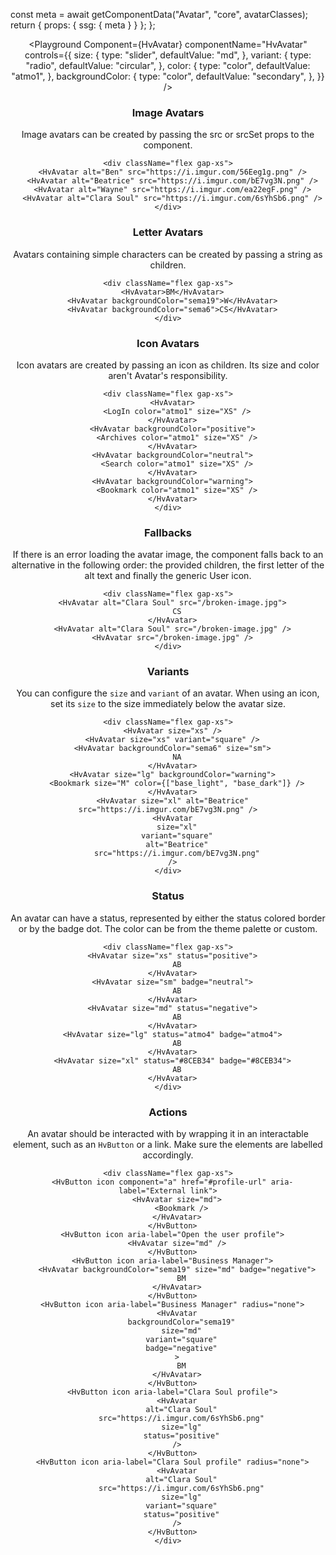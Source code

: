 

  const meta = await getComponentData("Avatar", "core", avatarClasses);
  return { props: { ssg: { meta } } };
};

<Header />

<Playground
  Component={HvAvatar}
  componentName="HvAvatar"
  controls={{
    size: {
      type: "slider",
      defaultValue: "md",
    },
    variant: {
      type: "radio",
      defaultValue: "circular",
    },
    color: {
      type: "color",
      defaultValue: "atmo1",
    },
    backgroundColor: {
      type: "color",
      defaultValue: "secondary",
    },
  }}
/>

### Image Avatars

Image avatars can be created by passing the src or srcSet props to the component.

```tsx live
<div className="flex gap-xs">
  <HvAvatar alt="Ben" src="https://i.imgur.com/56Eeg1g.png" />
  <HvAvatar alt="Beatrice" src="https://i.imgur.com/bE7vg3N.png" />
  <HvAvatar alt="Wayne" src="https://i.imgur.com/ea22egF.png" />
  <HvAvatar alt="Clara Soul" src="https://i.imgur.com/6sYhSb6.png" />
</div>
```

### Letter Avatars

Avatars containing simple characters can be created by passing a string as children.

```tsx live
<div className="flex gap-xs">
  <HvAvatar>BM</HvAvatar>
  <HvAvatar backgroundColor="sema19">W</HvAvatar>
  <HvAvatar backgroundColor="sema6">CS</HvAvatar>
</div>
```

### Icon Avatars

Icon avatars are created by passing an icon as children. Its size and color aren't Avatar's responsibility.

```tsx live
<div className="flex gap-xs">
  <HvAvatar>
    <LogIn color="atmo1" size="XS" />
  </HvAvatar>
  <HvAvatar backgroundColor="positive">
    <Archives color="atmo1" size="XS" />
  </HvAvatar>
  <HvAvatar backgroundColor="neutral">
    <Search color="atmo1" size="XS" />
  </HvAvatar>
  <HvAvatar backgroundColor="warning">
    <Bookmark color="atmo1" size="XS" />
  </HvAvatar>
</div>
```

### Fallbacks

If there is an error loading the avatar image, the component falls back to an alternative in the following order: the provided children, the first letter of the alt text and finally the generic User icon.

```tsx live
<div className="flex gap-xs">
  <HvAvatar alt="Clara Soul" src="/broken-image.jpg">
    CS
  </HvAvatar>
  <HvAvatar alt="Clara Soul" src="/broken-image.jpg" />
  <HvAvatar src="/broken-image.jpg" />
</div>
```

### Variants

You can configure the `size` and `variant` of an avatar. When using an icon, set its `size` to the size immediately below the avatar size.

```tsx live
<div className="flex gap-xs">
  <HvAvatar size="xs" />
  <HvAvatar size="xs" variant="square" />
  <HvAvatar backgroundColor="sema6" size="sm">
    NA
  </HvAvatar>
  <HvAvatar size="lg" backgroundColor="warning">
    <Bookmark size="M" color={["base_light", "base_dark"]} />
  </HvAvatar>
  <HvAvatar size="xl" alt="Beatrice" src="https://i.imgur.com/bE7vg3N.png" />
  <HvAvatar
    size="xl"
    variant="square"
    alt="Beatrice"
    src="https://i.imgur.com/bE7vg3N.png"
  />
</div>
```

### Status

An avatar can have a status, represented by either the status colored border or by the badge dot. The color can be from the theme palette or custom.

```tsx live
<div className="flex gap-xs">
  <HvAvatar size="xs" status="positive">
    AB
  </HvAvatar>
  <HvAvatar size="sm" badge="neutral">
    AB
  </HvAvatar>
  <HvAvatar size="md" status="negative">
    AB
  </HvAvatar>
  <HvAvatar size="lg" status="atmo4" badge="atmo4">
    AB
  </HvAvatar>
  <HvAvatar size="xl" status="#8CEB34" badge="#8CEB34">
    AB
  </HvAvatar>
</div>
```

### Actions

An avatar should be interacted with by wrapping it in an interactable element, such as an `HvButton` or a link. Make sure the elements are labelled accordingly.

```tsx live
<div className="flex gap-xs">
  <HvButton icon component="a" href="#profile-url" aria-label="External link">
    <HvAvatar size="md">
      <Bookmark />
    </HvAvatar>
  </HvButton>
  <HvButton icon aria-label="Open the user profile">
    <HvAvatar size="md" />
  </HvButton>
  <HvButton icon aria-label="Business Manager">
    <HvAvatar backgroundColor="sema19" size="md" badge="negative">
      BM
    </HvAvatar>
  </HvButton>
  <HvButton icon aria-label="Business Manager" radius="none">
    <HvAvatar
      backgroundColor="sema19"
      size="md"
      variant="square"
      badge="negative"
    >
      BM
    </HvAvatar>
  </HvButton>
  <HvButton icon aria-label="Clara Soul profile">
    <HvAvatar
      alt="Clara Soul"
      src="https://i.imgur.com/6sYhSb6.png"
      size="lg"
      status="positive"
    />
  </HvButton>
  <HvButton icon aria-label="Clara Soul profile" radius="none">
    <HvAvatar
      alt="Clara Soul"
      src="https://i.imgur.com/6sYhSb6.png"
      size="lg"
      variant="square"
      status="positive"
    />
  </HvButton>
</div>
```
